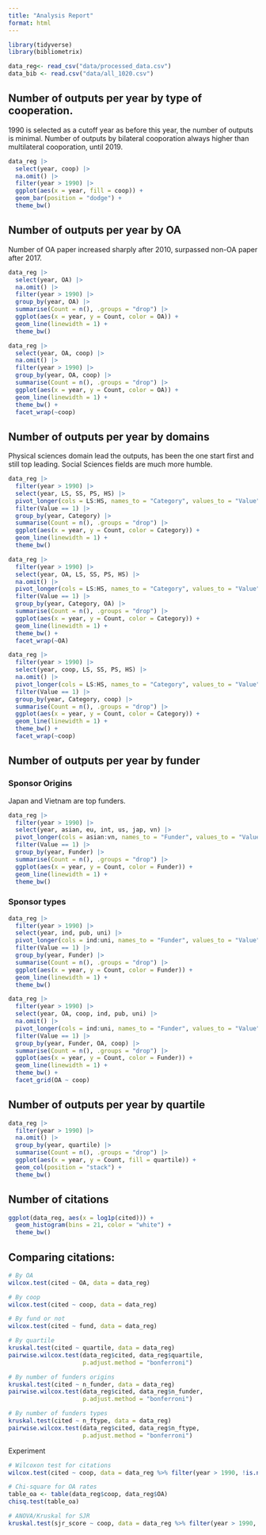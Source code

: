 ```yaml
---
title: "Analysis Report"
format: html
---
```



```r
library(tidyverse)
library(bibliometrix)

data_reg<- read_csv("data/processed_data.csv")
data_bib <- read.csv("data/all_1020.csv")
```

## Number of outputs per year by type of cooperation.

1990 is selected as a cutoff year as before this year, the number of outputs is minimal.
Number of outputs by bilateral cooporation always higher than multilateral cooporation, until 2019.

```r
data_reg |> 
  select(year, coop) |>
  na.omit() |> 
  filter(year > 1990) |> 
  ggplot(aes(x = year, fill = coop)) +
  geom_bar(position = "dodge") +
  theme_bw()
```

## Number of outputs per year by OA

Number of OA paper increased sharply after 2010, surpassed non-OA paper after 2017.

```r
data_reg |>
  select(year, OA) |> 
  na.omit() |>
  filter(year > 1990) |>
  group_by(year, OA) |>
  summarise(Count = n(), .groups = "drop") |>
  ggplot(aes(x = year, y = Count, color = OA)) +
  geom_line(linewidth = 1) +
  theme_bw()

data_reg |>
  select(year, OA, coop) |> 
  na.omit() |>
  filter(year > 1990) |>
  group_by(year, OA, coop) |>
  summarise(Count = n(), .groups = "drop") |>
  ggplot(aes(x = year, y = Count, color = OA)) +
  geom_line(linewidth = 1) +
  theme_bw() +
  facet_wrap(~coop)
```

## Number of outputs per year by domains

Physical sciences domain lead the outputs, has been the one start first and still top leading.
Social Sciences fields are much more humble.

```r
data_reg |>
  filter(year > 1990) |>
  select(year, LS, SS, PS, HS) |>
  pivot_longer(cols = LS:HS, names_to = "Category", values_to = "Value") |>
  filter(Value == 1) |>
  group_by(year, Category) |>
  summarise(Count = n(), .groups = "drop") |>
  ggplot(aes(x = year, y = Count, color = Category)) +
  geom_line(linewidth = 1) +
  theme_bw()

data_reg |>
  filter(year > 1990) |>
  select(year, OA, LS, SS, PS, HS) |>
  na.omit() |> 
  pivot_longer(cols = LS:HS, names_to = "Category", values_to = "Value") |>
  filter(Value == 1) |>
  group_by(year, Category, OA) |>
  summarise(Count = n(), .groups = "drop") |>
  ggplot(aes(x = year, y = Count, color = Category)) +
  geom_line(linewidth = 1) +
  theme_bw() +
  facet_wrap(~OA)

data_reg |>
  filter(year > 1990) |>
  select(year, coop, LS, SS, PS, HS) |>
  na.omit() |> 
  pivot_longer(cols = LS:HS, names_to = "Category", values_to = "Value") |>
  filter(Value == 1) |>
  group_by(year, Category, coop) |>
  summarise(Count = n(), .groups = "drop") |>
  ggplot(aes(x = year, y = Count, color = Category)) +
  geom_line(linewidth = 1) +
  theme_bw() +
  facet_wrap(~coop)
```

## Number of outputs per year by funder

### Sponsor Origins

Japan and Vietnam are top funders.

```r
data_reg |>
  filter(year > 1990) |>
  select(year, asian, eu, int, us, jap, vn) |>
  pivot_longer(cols = asian:vn, names_to = "Funder", values_to = "Value") |>
  filter(Value == 1) |>
  group_by(year, Funder) |>
  summarise(Count = n(), .groups = "drop") |>
  ggplot(aes(x = year, y = Count, color = Funder)) +
  geom_line(linewidth = 1) +
  theme_bw()
```

### Sponsor types


```r
data_reg |>
  filter(year > 1990) |>
  select(year, ind, pub, uni) |>
  pivot_longer(cols = ind:uni, names_to = "Funder", values_to = "Value") |>
  filter(Value == 1) |>
  group_by(year, Funder) |>
  summarise(Count = n(), .groups = "drop") |>
  ggplot(aes(x = year, y = Count, color = Funder)) +
  geom_line(linewidth = 1) +
  theme_bw()

data_reg |>
  filter(year > 1990) |>
  select(year, OA, coop, ind, pub, uni) |>
  na.omit() |>
  pivot_longer(cols = ind:uni, names_to = "Funder", values_to = "Value") |>
  filter(Value == 1) |>
  group_by(year, Funder, OA, coop) |>
  summarise(Count = n(), .groups = "drop") |>
  ggplot(aes(x = year, y = Count, color = Funder)) +
  geom_line(linewidth = 1) +
  theme_bw() +
  facet_grid(OA ~ coop)
```

## Number of outputs per year by quartile

```r
data_reg |>
  filter(year > 1990) |>
  na.omit() |>
  group_by(year, quartile) |>
  summarise(Count = n(), .groups = "drop") |>
  ggplot(aes(x = year, y = Count, fill = quartile)) +
  geom_col(position = "stack") +
  theme_bw()
```

## Number of citations


```r
ggplot(data_reg, aes(x = log1p(cited))) +
  geom_histogram(bins = 21, color = "white") +
  theme_bw()
```

## Comparing citations:

```r
# By OA
wilcox.test(cited ~ OA, data = data_reg)

# By coop
wilcox.test(cited ~ coop, data = data_reg)

# By fund or not
wilcox.test(cited ~ fund, data = data_reg)

# By quartile
kruskal.test(cited ~ quartile, data = data_reg)
pairwise.wilcox.test(data_reg$cited, data_reg$quartile,
                     p.adjust.method = "bonferroni")

# By number of funders origins
kruskal.test(cited ~ n_funder, data = data_reg)
pairwise.wilcox.test(data_reg$cited, data_reg$n_funder,
                     p.adjust.method = "bonferroni")

# By number of funders types
kruskal.test(cited ~ n_ftype, data = data_reg)
pairwise.wilcox.test(data_reg$cited, data_reg$n_ftype,
                     p.adjust.method = "bonferroni")
```

Experiment


```r
# Wilcoxon test for citations
wilcox.test(cited ~ coop, data = data_reg %>% filter(year > 1990, !is.na(cited)))

# Chi-square for OA rates
table_oa <- table(data_reg$coop, data_reg$OA)
chisq.test(table_oa)

# ANOVA/Kruskal for SJR
kruskal.test(sjr_score ~ coop, data = data_reg %>% filter(year > 1990, !is.na(sjr_score)))
```